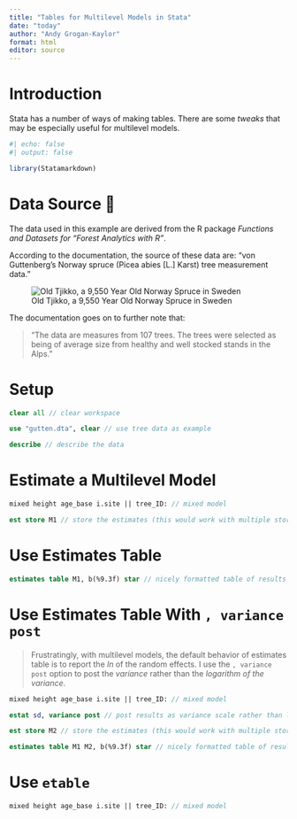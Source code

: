 ```yaml
---
title: "Tables for Multilevel Models in Stata"
date: "today"
author: "Andy Grogan-Kaylor"
format: html
editor: source
---
```


# Introduction

Stata has a number of ways of making tables. There are some *tweaks* that may be especially useful for multilevel models.

```r
#| echo: false
#| output: false

library(Statamarkdown)

```

# Data Source 🌲

The data used in this example are derived from the R package *Functions and Datasets for "Forest Analytics with R"*.

According to the documentation, the source of these data are: "von Guttenberg’s Norway spruce (Picea abies [L.] Karst) tree measurement data."

![Old Tjikko, a 9,550 Year Old Norway Spruce in Sweden](Old-Tjikko-Small.jpg)

The documentation goes on to further note that:

> "The data are measures from 107 trees. The trees were selected as being of average size from healthy and well stocked stands in the Alps."

# Setup

```stata

clear all // clear workspace

use "gutten.dta", clear // use tree data as example

describe // describe the data

```

# Estimate a Multilevel Model

```stata

mixed height age_base i.site || tree_ID: // mixed model

est store M1 // store the estimates (this would work with multiple stored estimates)

```

# Use Estimates Table

```stata

estimates table M1, b(%9.3f) star // nicely formatted table of results

```

# Use Estimates Table With `, variance post`

> Frustratingly, with multilevel models, the default behavior of estimates table is to report the $ln$ of the random effects. I use the `, variance post` option to post the *variance* rather than the *logarithm of the variance*.

```stata

mixed height age_base i.site || tree_ID: // mixed model

estat sd, variance post // post results as variance scale rather than log scale

est store M2 // store the estimates (this would work with multiple stored estimates)

estimates table M1 M2, b(%9.3f) star // nicely formatted table of results

```

# Use `etable`

```stata

mixed height age_base i.site || tree_ID: // mixed model

```


